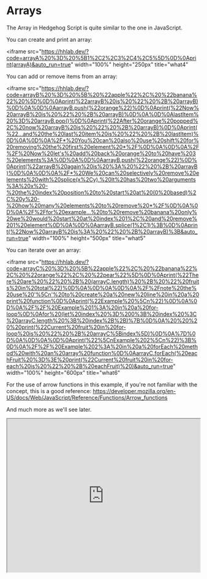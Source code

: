 
#  Arrays

The Array in Hedgehog Script is quite similar to the one in JavaScript.

You can create and print an array:

<Bleed full><iframe src="https://hhlab.dev/?code=arrayA%20%3D%20%5B1%2C2%2C3%2C4%2C5%5D%0D%0Aprint(arrayA)&auto_run=true"
width="100%"
    height="250px"
    title="what4"
  ></iframe>
</Bleed>

You can add or remove items from an array:

<Bleed full><iframe src="https://hhlab.dev/?code=arrayB%20%3D%20%5B%20%22apple%22%2C%20%22banana%22%20%5D%0D%0Aprint(%22arrayB%20is%20%22%20%2B%20arrayB)%0D%0A%0D%0AarrayB.push(%22orange%22)%0D%0Aprint(%22Now%20arrayB%20is%20%22%20%2B%20arrayB)%0D%0A%0D%0AlastItem%20%3D%20arrayB.pop()%0D%0Aprint(%22After%20orange%20popped%2C%20now%20arrayB%20is%20%22%20%2B%20arrayB)%0D%0Aprint(%22...and%20the%20last%20item%20is%20%22%20%2B%20lastItem)%0D%0A%0D%0A%2F*%20You%20can%20also%20use%20shift%20for%20removing%20the%20first%20element%20*%2F%0D%0A%0D%0A%2F%2F%20Now%20let's%20add%20back%20orange%20to%20have%203%20elements%3A%0D%0A%0D%0AarrayB.push(%22orange%22)%0D%0Aprint(%22arrayB%20again%20is%20%3A%20%22%20%2B%20arrayB)%0D%0A%0D%0A%2F*%20We%20can%20selectively%20remove%20elements%20with%20splice(x%2Cy).%20It%20has%20two%20arguments%3A%20x%20-%20the%20index%20position%20to%20start%20at%20(0%20based)%2C%20y%20-%20how%20many%20elements%20to%20remove%20*%2F%0D%0A%0D%0A%2F%2Ffor%20example...%20to%20remove%20banana%20only%20we%20would%20start%20at%20index%201%2C%20and%20remove%201%20element%0D%0A%0D%0AarrayB.splice(1%2C1)%3B%0D%0Aprint(%22Now%20arrayB%20is%3A%20%22%20%2B%20arrayB)%3B&auto_run=true"
width="100%"
    height="500px"
    title="what5"
  ></iframe>
</Bleed>




You can iterate over an array:

<Bleed full><iframe src="https://hhlab.dev/?code=arrayC%20%3D%20%5B%22apple%22%2C%20%22banana%22%2C%20%22orange%22%2C%20%22pear%22%5D%0D%0Aprint(%22There%20are%20%22%20%2B%20(arrayC.length)%20%2B%20%22%20fruits%20in%20total%22)%0D%0A%0D%0A%0D%0A%2F%2Fnote%20the%20use%20'%5Cn'%20to%20create%20a%20new%20line%20in%20a%20print%20function%0D%0Aprint(%22Example%20%5Cn%22)%0D%0A%0D%0A%2F%2F%20Example%201%3A%20in%20a%20for-loop%0D%0Afor%20(let%20index%20%3D%200%3B%20index%20%3C%20arrayC.length%20%3B%20index%2B%2B)%7B%0D%0A%20%20%20%20print(%22Current%20fruit%20in%20for-loop%20is%20%22%20%2B%20arrayC%5Bindex%5D)%0D%0A%7D%0D%0A%0D%0A%0D%0Aprint(%22%5CnExample%202%5Cn%22)%3B%0D%0A%2F%2F%20Example%202%3A%20in%20a%20forEach%20method%20with%20an%20array%20function%0D%0AarrayC.forEach(%20eachFruit%20%3D%3E%20print(%22Current%20fruit%20in%20for-each%20is%20%22%20%2B%20eachFruit)%20)&auto_run=true"
width="100%"
    height="600px"
    title="what6"
  ></iframe>
</Bleed>

For the use of arrow functions in this example, if you're not familiar with the concept, this is a good reference: https://developer.mozilla.org/en-US/docs/Web/JavaScript/Reference/Functions/Arrow_functions 


And much more as we'll see later.

<Bleed full>
<iframe src='https://hlab.app/s/book/math_introduction_lu' width='100%' height='400' />
</Bleed>